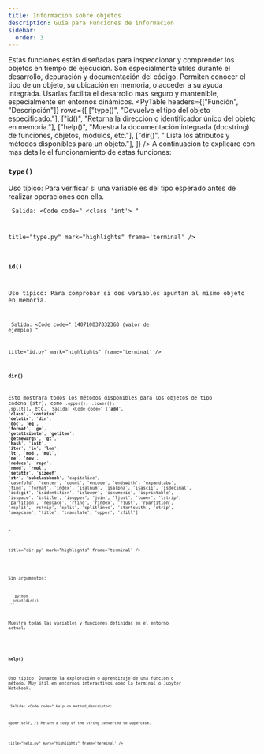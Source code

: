 ```yaml
---
title: Información sobre objetos
description: Guía para Funciones de informacion
sidebar:
  order: 3
---
```


Estas funciones están diseñadas para inspeccionar y comprender los objetos en tiempo de ejecución. Son especialmente útiles durante el desarrollo, depuración y documentación del código. Permiten conocer el tipo de un objeto, su ubicación en memoria, o acceder a su ayuda integrada. Usarlas facilita el desarrollo más seguro y mantenible, especialmente en entornos dinámicos.
<PyTable 
  headers={["Función", "Descripción"]}
  rows={[
    ["type()", "Devuelve el tipo del objeto especificado."],
    ["id()", "Retorna la dirección o identificador único del objeto en memoria."],
    ["help()", "Muestra la documentación integrada (docstring) de funciones, objetos, módulos, etc."],
    ["dir()", "	Lista los atributos y métodos disponibles para un objeto."],
  ]}
/>
A continuacion te explicare con mas detalle el funcionamiento de estas funciones:

### <code>type()</code>

 Uso típico: Para verificar si una variable es del tipo esperado antes de realizar operaciones con ella.

<Code 
code="
x = 42
print(type(x))
"
lang="py" 
title="type.py" 
mark="highlights"
frame='auto' />
Salida: 
<Code 
code="
<class 'int'>
"

title="type.py" 
mark="highlights"
frame='terminal' />

### <code>id()</code>

Uso típico: Para comprobar si dos variables apuntan al mismo objeto en memoria.

<Code 
code="
a = 10
b = a
print(id(a)) 
print(id(b))  # Mismo ID que a, ya que ambos apuntan al mismo objeto
"
lang="py" 
title="id.py" 
mark="highlights"
frame='auto' />
Salida: 
<Code 
code="
140710837832368 (valor de ejemplo)
"

title="id.py" 
mark="highlights"
frame='terminal' />

### <code>dir()</code>

 Esto mostrará todos los métodos disponibles para los objetos de tipo cadena (str), como <code>.upper()</code>, <code>.lower()</code>, <code>.split()</code>, etc.
<Code 
code="
print(dir(str))
"
lang="py" 
title="dir.py" 
mark="highlights"
frame='auto' />
Salida: 
<Code 
code="
['__add__', '__class__', '__contains__', '__delattr__', '__dir__',
 '__doc__', '__eq__', '__format__', '__ge__', '__getattribute__',
 '__getitem__', '__getnewargs__', '__gt__', '__hash__', '__init__',
 '__iter__', '__le__', '__len__', '__lt__', '__mod__', '__mul__',
 '__ne__', '__new__', '__reduce__', '__repr__', '__rmod__', '__rmul__',
 '__setattr__', '__sizeof__', '__str__', '__subclasshook__',
 'capitalize', 'casefold', 'center', 'count', 'encode', 'endswith',
 'expandtabs', 'find', 'format', 'index', 'isalnum', 'isalpha', 'isascii',
 'isdecimal', 'isdigit', 'isidentifier', 'islower', 'isnumeric',
 'isprintable', 'isspace', 'istitle', 'isupper', 'join', 'ljust', 'lower',
 'lstrip', 'partition', 'replace', 'rfind', 'rindex', 'rjust', 'rpartition',
 'rsplit', 'rstrip', 'split', 'splitlines', 'startswith', 'strip', 'swapcase',
 'title', 'translate', 'upper', 'zfill']

"

title="dir.py" 
mark="highlights"
frame='terminal' />

<Aside type='note'>

Sin argumentos:

    ```python
      print(dir())
    ```
Muestra todas las variables y funciones definidas en el entorno actual.
</Aside>

### <code>help()</code>

Uso típico: Durante la exploración o aprendizaje de una función o método. Muy útil en entornos interactivos como la terminal o Jupyter Notebook.

<Code 
code="
help(str.upper)
"
lang="py" 
title="help.py" 
mark="highlights"
frame='auto' />
Salida: 
<Code 
code="
Help on method_descriptor:

upper(self, /)
    Return a copy of the string converted to uppercase.
"

title="help.py" 
mark="highlights"
frame='terminal' />
